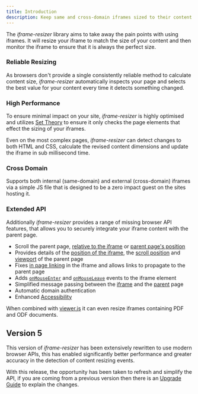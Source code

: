 ```yaml
---
title: Introduction
description: Keep same and cross-domain iframes sized to their content
---
```



The _iframe-resizer_ library aims to take away the pain points with using iframes. 
It will resize your iframe to match the size of your content and then monitor the 
iframe to ensure that it is always the perfect size.

### Reliable Resizing

As browsers don't provide a single consistently reliable method to calculate content
size, _iframe-resizer_ automatically inspects your page and selects the best value
for your content every time it detects something changed.

### High Performance

To ensure minimal impact on your site, _iframe-resizer_ is highly optimised and 
utilizes [Set Theory](https://en.wikipedia.org/wiki/Set_theory) to ensure it only
checks the page elements that effect the sizing of your iframes. 

Even on the most complex pages, _iframe-resizer_ can detect changes to both HTML 
and CSS, calculate the revised content dimensions and update the iframe in sub 
millisecond time.

### Cross Domain

Supports both internal (same-domain) and external (cross-domain) iframes via a simple
JS file that is designed to be a zero impact guest on the sites hosting it.

### Extended API

Additionally _iframe-resizer_  provides a range of missing browser API features, that
allows you to securely integrate your iframe content with the parent page.

- Scroll the parent page, [relative to the iframe](/api/child#scrolltooffsetx-y) or [parent page's position](/api/child#scrollbyx-y)
- Provides details of the [position of the iframe](/api/child#getparentpropscallback), the [scroll position](/api/child#getparentpropscallback) and [viewport](/api/child#getparentpropscallback) of the parent page
- Fixes [in page linking](/api/parent#inpagelinks) in the iframe and allows links to propagate to the parent page
- Adds [`onMouseEnter`](/api/parent#onmouseenter) and [`onMouseLeave`](/api/parent#onmouseleave) events to the iframe element
- Simplified message passing between the [iframe](/api/child#onmessage) and the [parent](/api/parent#onmessage) page
- Automatic domain authentication
- Enhanced [Accessibility](/accessibility)

When combined with [viewer.js](https://viewerjs.org) it can even resize iframes 
containing PDF and ODF documents.

## Version 5

This version of _iframe-resizer_ has been extensively rewritten to use modern browser APIs,
this has enabled significantly better performance and greater accuracy in the detection of
content resizing events.

With this release, the opportunity has been taken to refresh and simplify the API, if you
are coming from a previous version then there is an [Upgrade Guide](/upgrade) to explain 
the changes.

<FeedbackComponent />
